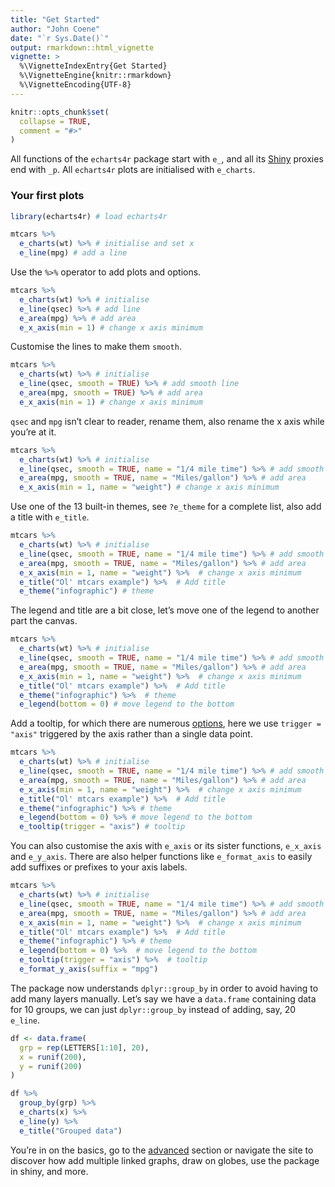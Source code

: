 ```yaml
---
title: "Get Started"
author: "John Coene"
date: "`r Sys.Date()`"
output: rmarkdown::html_vignette
vignette: >
  %\VignetteIndexEntry{Get Started}
  %\VignetteEngine{knitr::rmarkdown}
  %\VignetteEncoding{UTF-8}
---
```


```r
knitr::opts_chunk$set(
  collapse = TRUE,
  comment = "#>"
)
```

All functions of the `echarts4r` package start with `e_`, and all its [Shiny](https://shiny.rstudio.com/) proxies end with `_p`. All `echarts4r` plots are initialised with `e_charts`.

### Your first plots

```r
library(echarts4r) # load echarts4r

mtcars %>% 
  e_charts(wt) %>% # initialise and set x
  e_line(mpg) # add a line
```

Use the `%>%` operator to add plots and options.

```r
mtcars %>% 
  e_charts(wt) %>% # initialise
  e_line(qsec) %>% # add line
  e_area(mpg) %>% # add area
  e_x_axis(min = 1) # change x axis minimum
```

Customise the lines to make them `smooth`.

```r
mtcars %>% 
  e_charts(wt) %>% # initialise
  e_line(qsec, smooth = TRUE) %>% # add smooth line
  e_area(mpg, smooth = TRUE) %>% # add area
  e_x_axis(min = 1) # change x axis minimum
```

`qsec` and `mpg` isn't clear to reader, rename them, also rename the x axis while you're at it.

```r
mtcars %>% 
  e_charts(wt) %>% # initialise
  e_line(qsec, smooth = TRUE, name = "1/4 mile time") %>% # add smooth line
  e_area(mpg, smooth = TRUE, name = "Miles/gallon") %>% # add area
  e_x_axis(min = 1, name = "weight") # change x axis minimum
```

Use one of the 13 built-in themes, see `?e_theme` for a complete list, also add a title with `e_title`.

```r
mtcars %>% 
  e_charts(wt) %>% # initialise
  e_line(qsec, smooth = TRUE, name = "1/4 mile time") %>% # add smooth line
  e_area(mpg, smooth = TRUE, name = "Miles/gallon") %>% # add area
  e_x_axis(min = 1, name = "weight") %>%  # change x axis minimum
  e_title("Ol' mtcars example") %>%  # Add title
  e_theme("infographic") # theme
```

The legend and title are a bit close, let's move one of the legend to another part the canvas.

```r
mtcars %>% 
  e_charts(wt) %>% # initialise
  e_line(qsec, smooth = TRUE, name = "1/4 mile time") %>% # add smooth line
  e_area(mpg, smooth = TRUE, name = "Miles/gallon") %>% # add area
  e_x_axis(min = 1, name = "weight") %>%  # change x axis minimum
  e_title("Ol' mtcars example") %>%  # Add title
  e_theme("infographic") %>%  # theme
  e_legend(bottom = 0) # move legend to the bottom
```

Add a tooltip, for which there are numerous [options](https://ecomfe.github.io/echarts-doc/public/en/option.html#tooltip), here we use `trigger = "axis"` triggered by the axis rather than a single data point.

```r
mtcars %>% 
  e_charts(wt) %>% # initialise
  e_line(qsec, smooth = TRUE, name = "1/4 mile time") %>% # add smooth line
  e_area(mpg, smooth = TRUE, name = "Miles/gallon") %>% # add area
  e_x_axis(min = 1, name = "weight") %>%  # change x axis minimum
  e_title("Ol' mtcars example") %>%  # Add title
  e_theme("infographic") %>% # theme
  e_legend(bottom = 0) %>% # move legend to the bottom
  e_tooltip(trigger = "axis") # tooltip
```

You can also customise the axis with `e_axis` or its sister functions, `e_x_axis` and `e_y_axis`. There are also helper functions like `e_format_axis` to easily add suffixes or prefixes to your axis labels.

```r
mtcars %>% 
  e_charts(wt) %>% # initialise
  e_line(qsec, smooth = TRUE, name = "1/4 mile time") %>% # add smooth line
  e_area(mpg, smooth = TRUE, name = "Miles/gallon") %>% # add area
  e_x_axis(min = 1, name = "weight") %>%  # change x axis minimum
  e_title("Ol' mtcars example") %>%  # Add title
  e_theme("infographic") %>% # theme
  e_legend(bottom = 0) %>%  # move legend to the bottom
  e_tooltip(trigger = "axis") %>%  # tooltip
  e_format_y_axis(suffix = "mpg")
```

The package now understands `dplyr::group_by` in order to avoid having to add many layers manually. Let's say we have a `data.frame` containing data for 10 groups, we can just `dplyr::group_by` instead of adding, say, 20 `e_line`.

```r
df <- data.frame(
  grp = rep(LETTERS[1:10], 20),
  x = runif(200),
  y = runif(200)
)

df %>% 
  group_by(grp) %>% 
  e_charts(x) %>% 
  e_line(y) %>% 
  e_title("Grouped data")
```

You're in on the basics, go to the [advanced](docs/articles/advanced.html) section or navigate the site to discover how add multiple linked graphs, draw on globes, use the package in shiny, and more.